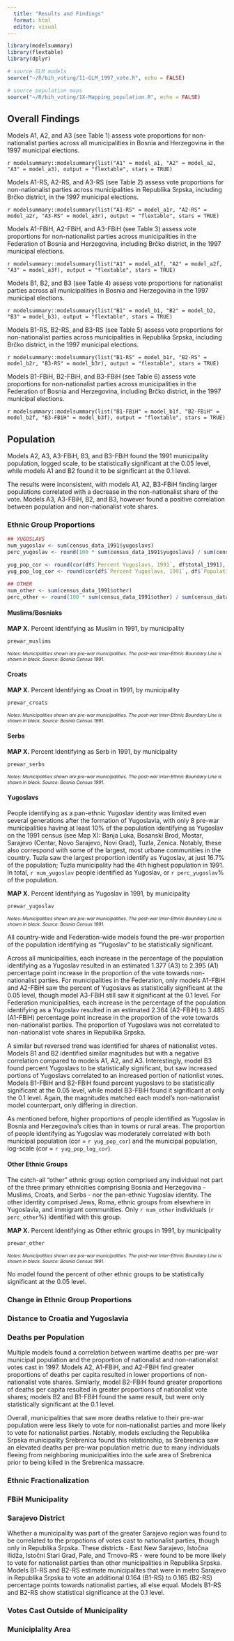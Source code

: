 ```yaml
---
  title: "Results and Findings"
  format: html
  editor: visual
---
```

  
```r

library(modelsummary)
library(flextable)
library(dplyr)

# source GLM models
source("~/R/bih_voting/11-GLM_1997_vote.R", echo = FALSE)

# source population maps
source("~/R/bih_voting/1X-Mapping_population.R", echo = FALSE)

```

## Overall Findings

Models A1, A2, and A3 (see Table 1) assess vote proportions for non-nationalist parties across all municipalities in Bosnia and Herzegovina in the 1997 municipal elections.

`r modelsummary::modelsummary(list("A1" = model_a1, "A2" = model_a2, "A3" = model_a3), output = "flextable", stars = TRUE)`

Models A1-RS, A2-RS, and A3-RS (see Table 2) assess vote proportions for non-nationalist parties across municipalities in Republika Srpska, including Brčko district, in the 1997 municipal elections.

`r modelsummary::modelsummary(list("A1-RS" = model_a1r, "A2-RS" = model_a2r, "A3-RS" = model_a3r), output = "flextable", stars = TRUE)`

Models A1-FBiH, A2-FBiH, and A3-FBiH (see Table 3) assess vote proportions for non-nationalist parties across municipalities in the Federation of Bosnia and Herzegovina, including Brčko district, in the 1997 municipal elections.

`r modelsummary::modelsummary(list("A1" = model_a1f, "A2" = model_a2f, "A3" = model_a3f), output = "flextable", stars = TRUE)`

Models B1, B2, and B3 (see Table 4) assess vote proportions for nationalist parties across all municipalities in Bosnia and Herzegovina in the 1997 municipal elections.

`r modelsummary::modelsummary(list("B1" = model_b1, "B2" = model_b2, "B3" = model_b3), output = "flextable", stars = TRUE)`

Models B1-RS, B2-RS, and B3-RS (see Table 5) assess vote proportions for non-nationalist parties across municipalities in Republika Srpska, including Brčko district, in the 1997 municipal elections.

`r modelsummary::modelsummary(list("B1-RS" = model_b1r, "B2-RS" = model_b2r, "B3-RS" = model_b3r), output = "flextable", stars = TRUE)`

Models B1-FBiH, B2-FBiH, and B3-FBiH (see Table 6) assess vote proportions for non-nationalist parties across municipalities in the Federation of Bosnia and Herzegovina, including Brčko district, in the 1997 municipal elections.

`r modelsummary::modelsummary(list("B1-FBiH" = model_b1f, "B2-FBiH" = model_b2f, "B3-FBiH" = model_b3f), output = "flextable", stars = TRUE)`

## Population

Models A2, A3, A3-FBiH, B3, and B3-FBiH found the 1991 municipality population, logged scale, to be statistically significant at the 0.05 level, while models A1 and B2 found it to be significant at the 0.1 level.

The results were inconsistent, with models A1, A2, B3-FBiH finding larger populations correlated with a decrease in the non-nationalist share of the vote. Models A3, A3-FBiH, B2, and B3, however found a positive correlation between population and non-nationalist vote shares.

### Ethnic Group Proportions

```r


## YUGOSLAVS
num_yugoslav <- sum(census_data_1991$yugoslavs)
perc_yugoslav <- round(100 * sum(census_data_1991$yugoslavs) / sum(census_data_1991$total), 2)

yug_pop_cor <- round(cor(df$`Percent Yugoslavs, 1991`, df$total_1991), 4)
yug_pop_log_cor <- round(cor(df$`Percent Yugoslavs, 1991`, df$`Population 1991, logged`), 4)

## OTHER
num_other <- sum(census_data_1991$other)
perc_other <- round(100 * sum(census_data_1991$other) / sum(census_data_1991$total), 2)

```

#### Muslims/Bosniaks

**MAP X.** Percent Identifying as Muslim in 1991, by municipality

```r

prewar_muslims

```

[*Notes: Municipalities shown are pre-war municipalities. The post-war Inter-Ethnic Boundary Line is shown in black. Source: Bosnia Census 1991.*]{style="font-size: 0.75em;"}

#### Croats

**MAP X.** Percent Identifying as Croat in 1991, by municipality

```r

prewar_croats

```

[*Notes: Municipalities shown are pre-war municipalities. The post-war Inter-Ethnic Boundary Line is shown in black. Source: Bosnia Census 1991.*]{style="font-size: 0.75em;"}

#### Serbs
**MAP X.** Percent Identifying as Serb in 1991, by municipality

```r

prewar_serbs

```

[*Notes: Municipalities shown are pre-war municipalities. The post-war Inter-Ethnic Boundary Line is shown in black. Source: Bosnia Census 1991.*]{style="font-size: 0.75em;"}

#### Yugoslavs
People identifying as a pan-ethnic Yugoslav identity was limited even several generations after the formation of Yugoslavia, with only 8 pre-war municipalities having at least 10% of the population identifying as Yugoslav on the 1991 census (see Map X): Banja Luka, Bosanski Brod, Mostar, Sarajevo (Centar, Novo Sarajevo, Novi Grad), Tuzla, Zenica. Notably, these also correspond with some of the largest, most urbane communities in the country. Tuzla saw the largest proportion identify as Yugoslav, at just 16.7% of the population; Tuzla municipality had the 4th highest population in 1991. In total, `r num_yugoslav` people identified as Yugoslav, or `r perc_yugoslav`% of the population.

**MAP X.** Percent Identifying as Yugoslav in 1991, by municipality

```r

prewar_yugoslav

```

[*Notes: Municipalities shown are pre-war municipalities. The post-war Inter-Ethnic Boundary Line is shown in black. Source: Bosnia Census 1991.*]{style="font-size: 0.75em;"}

All country-wide and Federation-wide models found the pre-war proportion of the population identifying as "Yugoslav" to be statistically significant.

Across all municipalities, each increase in the percentage of the population identifying as a Yugoslav resulted in an estimated 1.377 (A3) to 2.395 (A1) percentage point increase in the proportion of the vote towards non-nationalist parties. For municipalities in the Federation, only models A1-FBiH and A2-FBiH saw the percent of Yugoslavs as statistically significant at the 0.05 level, though model A3-FBiH still saw it significant at the 0.1 level. For Federation municipalities, each increase in the percentage of the population identifying as a Yugoslav resulted in an estimated 2.364 (A2-FBiH) to 3.485 (A1-FBiH) percentage point increase in the proportion of the vote towards non-nationalist parties. The proportion of Yugoslavs was not correlated to non-nationalist vote shares in Republika Srpska.

A similar but reversed trend was identified for shares of nationalist votes. Models B1 and B2 identified similar magnitudes but with a negative correlation compared to models A1, A2, and A3. Interestingly, model B3 found percent Yugoslavs to be statistically significant, but saw increased portions of Yugoslavs correlated to an increased portion of nationlist votes. Models B1-FBiH and B2-FBiH found percent yugoslavs to be statistically significant at the 0.05 level, while model B3-FBiH found it significant at only the 0.1 level. Again, the magnitudes matched each model's non-nationalist model counterpart, only differing in direction.

As mentioned before, higher proportions of people identified as Yugoslav in Bosnia and Herzegovina's cities than in towns or rural areas. The proportion of people identifying as Yugoslav was moderately correlated with both municipal population (cor = `r yug_pop_cor`) and the municipal population, log-scale (cor = `r yug_pop_log_cor`).

#### Other Ethnic Groups

The catch-all "other" ethnic group option comprised any individual not part of the three primary ethnicities comprising Bosnia and Herzegovina - Muslims, Croats, and Serbs - nor the pan-ethnic Yugoslav identity. The other identity comprised Jews, Roma, ethnic groups from elsewhere in Yugoslavia, and immigrant communities. Only `r num_other` individuals (`r perc_other`%) identified with this group.

**MAP X.** Percent Identifying as Other ethnic groups in 1991, by municipality

```r

prewar_other

```

[*Notes: Municipalities shown are pre-war municipalities. The post-war Inter-Ethnic Boundary Line is shown in black. Source: Bosnia Census 1991.*]{style="font-size: 0.75em;"}

No model found the percent of other ethnic groups to be statistically significant at the 0.05 level.

### Change in Ethnic Group Proportions

### Distance to Croatia and Yugoslavia

### Deaths per Population

Multiple models found a correlation between wartime deaths per pre-war municipal population and the proportion of nationalist and non-nationalist votes cast in 1997. Models A2, A1-FBiH, and A2-FBiH find greater proportions of deaths per capita resulted in lower proportions of non-nationalist vote shares. Similarly, model B2-FBiH found greater proportions of deaths per capita resulted in greater proportions of nationalist vote shares; models B2 and B1-FBiH found the same result, but were only statistically significant at the 0.1 level.

Overall, municipalities that saw more deaths relative to their pre-war population were less likely to vote for non-nationalist parties and more likely to vote for nationalist parties. Notably, models excluding the Republika Srpska municipality Srebrenica found this relationship, as Srebrenica saw an elevated deaths per pre-war population metric due to many individuals fleeing from neighboring municipalities into the safe area of Srebrenica prior to being killed in the Srebrenica massacre.

### Ethnic Fractionalization

### FBiH Municipality

### Sarajevo District

Whether a municipality was part of the greater Sarajevo region was found to be correlated to the propotions of votes cast to nationalist parties, though only in Republika Srpska. These districts - East New Sarajevo, Istočna Ilidža, Istočni Stari Grad, Pale, and Trnovo-RS - were found to be more likely to vote for nationalist parties than other municipalities in Republika Srpska. Models B1-RS and B2-RS estimate municipalites that were in metro Sarajevo in Republika Srpska to vote an additional 0.164 (B1-RS) to 0.165 (B2-RS) percentage points towards nationalist parties, all else equal. Models B1-RS and B2-RS show statistical significance at the 0.1 level.

### Votes Cast Outside of Municipality

### Municiplality Area
